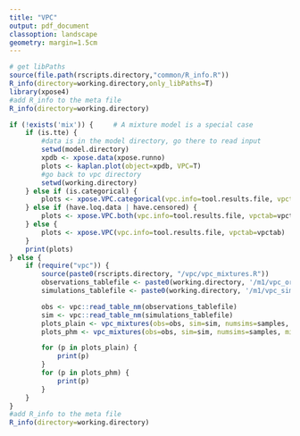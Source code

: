 ```yaml
---
title: "VPC"
output: pdf_document
classoption: landscape
geometry: margin=1.5cm
---
```


```r
# get libPaths
source(file.path(rscripts.directory,"common/R_info.R"))
R_info(directory=working.directory,only_libPaths=T)
library(xpose4)
#add R_info to the meta file
R_info(directory=working.directory)
```

```r
if (!exists('mix')) {     # A mixture model is a special case
    if (is.tte) {
        #data is in the model directory, go there to read input
        setwd(model.directory)
        xpdb <- xpose.data(xpose.runno)
        plots <- kaplan.plot(object=xpdb, VPC=T)
        #go back to vpc directory 
        setwd(working.directory)
    } else if (is.categorical) { 
        plots <- xpose.VPC.categorical(vpc.info=tool.results.file, vpctab=vpctab)
    } else if (have.loq.data | have.censored) {
        plots <- xpose.VPC.both(vpc.info=tool.results.file, vpctab=vpctab)
    } else {
        plots <- xpose.VPC(vpc.info=tool.results.file, vpctab=vpctab)
    }
    print(plots) 
} else {
    if (require("vpc")) {
        source(paste0(rscripts.directory, "/vpc/vpc_mixtures.R"))
        observations_tablefile <- paste0(working.directory, '/m1/vpc_original.npctab.dta')
        simulations_tablefile <- paste0(working.directory, '/m1/vpc_simulation.1.npctab.dta')

        obs <- vpc::read_table_nm(observations_tablefile)
        sim <- vpc::read_table_nm(simulations_tablefile)
        plots_plain <- vpc_mixtures(obs=obs, sim=sim, numsims=samples, mixcol=mix, dv=dv)
        plots_phm <- vpc_mixtures(obs=obs, sim=sim, numsims=samples, mixcol=mix, dv=dv, phm_obs=phm_obs_file, phm_sim=phm_sim_file)

        for (p in plots_plain) {
            print(p)
        }
        for (p in plots_phm) {
            print(p)
        }
    }
}
#add R_info to the meta file
R_info(directory=working.directory)
```
